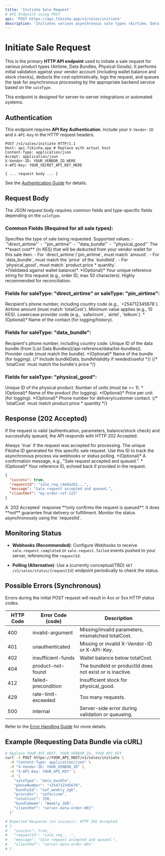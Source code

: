 ```yaml
---
title: 'Initiate Sale Request'
# API Endpoint using POST
api: 'POST https://api.fikisha.app/v1/sales/initiate' 
description: 'Initiates various asynchronous sale types (Airtime, Data, Physical Goods) via API.'
---
```



# Initiate Sale Request

This is the primary **HTTP API endpoint** used to initiate a sale request for various product types (Airtime, Data Bundles, Physical Goods). It performs initial validation against your vendor account (including wallet balance and stock checks), deducts the cost optimistically, logs the request, and queues the task for asynchronous processing by the appropriate backend service based on the `saleType`.

This endpoint is designed for server-to-server integrations or automated systems.

## Authentication

This endpoint requires **API Key Authentication**. Include your `X-Vendor-ID` and `X-API-Key` in the HTTP request headers.

```http
POST /v1/sales/initiate HTTP/1.1
Host: api.fikisha.app # Replace with actual host
Content-Type: application/json
Accept: application/json
X-Vendor-ID: YOUR_VENDOR_ID_HERE
X-API-Key: YOUR_SECRET_API_KEY_HERE

{ ... request body ... }
```

See the [Authentication Guide](/authentication) for details.

## Request Body

The JSON request body requires common fields and type-specific fields depending on the `saleType`.

### Common Fields (Required for all sale types):

<ParamField body="saleType" type="string" required>
  Specifies the type of sale being requested. Supported values:
  - `"direct_airtime"`
  - `"pin_airtime"`
  - `"data_bundle"`
  - `"physical_good"`
</ParamField>

<ParamField body="totalCost" type="number" required>
  The **exact cost** (in KES) that will be deducted from your vendor wallet for this sale item.
  - For `direct_airtime`/`pin_airtime`, must match `amount`.
  - For `data_bundle`, must match the `price` of the `bundleId`.
  - For `physical_good`, must match `product.price * quantity`.
  <br/>*(Validated against wallet balance)*.
</ParamField>

<ParamField body="clientRef" type="string">
  *(Optional)* Your unique reference string for this request (e.g., order ID, max 50 characters). Highly recommended for reconciliation.
</ParamField>

### Fields for saleType: "direct_airtime" or saleType: "pin_airtime":

<ParamField body="phoneNumber" type="string" required>
  Recipient's phone number, including country code (e.g., `+254712345678`).
</ParamField>

<ParamField body="amount" type="number" required>
  Airtime amount (must match `totalCost`). Minimum value applies (e.g., 10 KES).
</ParamField>

<ParamField body="provider" type="string" required>
  Lowercase provider code (e.g., `safaricom`, `airtel`, `telkom`).
</ParamField>

<ParamField body="contactName" type="string">
  *(Optional)* Name of the contact (for logging/history).
</ParamField>

### Fields for saleType: "data_bundle":

<ParamField body="phoneNumber" type="string" required>
  Recipient's phone number, including country code.
</ParamField>

<ParamField body="bundleId" type="string" required>
  Unique ID of the data bundle (from [List Data Bundles](/api-reference/data/list-bundles)).
</ParamField>

<ParamField body="provider" type="string" required>
  Provider code (must match the bundle).
</ParamField>

<ParamField body="bundleName" type="string">
  *(Optional)* Name of the bundle (for logging).
</ParamField>
{/* Include bundleData, bundleValidity if needed/useful */}
{/* `totalCost` must match the bundle's price */}

### Fields for saleType: "physical_good":

<ParamField body="productId" type="string" required>
  Unique ID of the physical product.
</ParamField>

<ParamField body="quantity" type="integer" required>
  Number of units (must be >= 1).
</ParamField>

<ParamField body="productName" type="string">
  *(Optional)* Name of the product (for logging).
</ParamField>

<ParamField body="unitPrice" type="number">
  *(Optional)* Price per unit (for logging).
</ParamField>

<ParamField body="customerPhone" type="string">
  *(Optional)* Phone number for delivery/customer contact.
</ParamField>
{/* `totalCost` must match product.price * quantity */}

## Response (202 Accepted)

If the request is valid (authentication, parameters, balance/stock check) and successfully queued, the API responds with HTTP 202 Accepted.

<ResponseField name="success" type="boolean" required>
  Always `true` if the request was accepted for processing.
</ResponseField>

<ResponseField name="requestId" type="string" required>
  The unique Fikisha ID generated for this specific sale request. Use this ID to track the asynchronous process via webhooks or status polling.
</ResponseField>

<ResponseField name="message" type="string">
  *(Optional)* A confirmation message, e.g., "Sale request accepted and queued.".
</ResponseField>

<ResponseField name="clientRef" type="string">
  *(Optional)* Your reference ID, echoed back if provided in the request.
</ResponseField>

```json
{
  "success": true,
  "requestId": "sale_req_c4e8a2b1...",
  "message": "Sale request accepted and queued.",
  "clientRef": "my-order-ref-123"
}
```

<Important>
  A `202 Accepted` response **only confirms the request is queued**. It does **not** guarantee final delivery or fulfillment. Monitor the status asynchronously using the `requestId`.
</Important>

## Monitoring Status

- **Webhooks (Recommended)**: Configure Webhooks to receive `sale.request.completed` or `sale.request.failed` events pushed to your server, referencing the `requestId`.

- **Polling (Alternative)**: Use a (currently conceptual/TBD) `GET /v1/sales/status/{requestId}` endpoint periodically to check the status.

## Possible Errors (Synchronous)

Errors during the initial POST request will result in 4xx or 5xx HTTP status codes.

| HTTP Code | Error Code (code) | Description |
| --------- | ----------------- | ----------- |
| 400 | invalid-argument | Missing/invalid parameters, mismatched totalCost. |
| 401 | unauthenticated | Missing or invalid X-Vendor-ID or X-API-Key. |
| 402 | insufficient-funds | Wallet balance below totalCost. |
| 404 | product-not-found | The bundleId or productId does not exist or is inactive. |
| 412 | failed-precondition | Insufficient stock for physical_good. |
| 429 | rate-limit-exceeded | Too many requests. |
| 500 | internal | Server-side error during validation or queueing. |

Refer to the [Error Handling Guide](/error-handling) for more details.

## Example (Requesting Data Bundle via cURL)

```bash
# Replace YOUR_API_HOST, YOUR_VENDOR_ID, YOUR_API_KEY
curl -X POST https://YOUR_API_HOST/v1/sales/initiate \
  -H "Content-Type: application/json" \
  -H "X-Vendor-ID: YOUR_VENDOR_ID" \
  -H "X-API-Key: YOUR_API_KEY" \
  -d '{
    "saleType": "data_bundle",
    "phoneNumber": "+254712345678",
    "bundleId": "saf_weekly_2gb",
    "provider": "safaricom",
    "totalCost": 250,
    "bundleName": "Weekly 2GB",
    "clientRef": "server-data-order-001"
  }'

# Expected Response (on success): HTTP 202 Accepted
# {
#   "success": true,
#   "requestId": "sale_req_...",
#   "message": "Sale request accepted and queued.",
#   "clientRef": "server-data-order-001"
# }
```